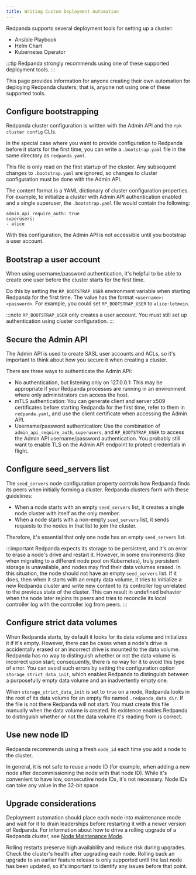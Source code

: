```yaml
---
title: Writing Custom Deployment Automation
---
```


<head>
    <meta name="title" content="Writing Custom Redpanda Deployment Automation | Redpanda Docs"/>
    <meta name="description" content="Technical guidance for engineers writing deployment systems for Redpanda."/>
    <link rel="canonical" href="https://docs.redpanda.com/docs/deploy/deployment-option/self-hosted/manual/production/production-deployment/" />
</head>


Redpanda supports several deployment tools for setting up a cluster:

- Ansible Playbook
- Helm Chart
- Kubernetes Operator

:::tip
Redpanda strongly recommends using one of these supported deployment tools.
:::

This page provides information for anyone creating their own 
automation for deploying Redpanda clusters; that is, anyone not using one
of these supported tools.

## Configure bootstrapping

Redpanda cluster configuration is written with the Admin API and
the `rpk cluster config` CLIs.

In the special case where you want to provide configuration to Redpanda
before it starts for the first time, you can write a `.bootstrap.yaml` file
in the same directory as `redpanda.yaml`.

This file is only read on the first startup of the cluster. Any subsequent
changes to `.bootstrap.yaml` are ignored, so changes to
cluster configuration must be done with the Admin API. 

The content format is a YAML dictionary of cluster configuration properties. For example, to initialize a cluster with Admin API authentication enabled
and a single superuser, the `.bootstrap.yaml` file would contain the following:

```
admin_api_require_auth: true
superusers:
- alice
```

With this configuration, the Admin API is not accessible until you bootstrap a user account.

## Bootstrap a user account

When using username/password authentication, it's helpful to be able to create one user before the cluster starts for the first time.

Do this by setting the `RP_BOOTSTRAP_USER` environment variable
when starting Redpanda for the first time. The value has the format
`<username>:<password>`. For example, you could set `RP_BOOTSTRAP_USER` to `alice:letmein`.

:::note
`RP_BOOTSTRAP_USER` only creates a user account. You must still
set up authentication using cluster configuration.
:::

## Secure the Admin API

The Admin API is used to create SASL user accounts and ACLs, so it's
important to think about how you secure it when creating a cluster.

There are three ways to authenticate the Admin API:
- No authentication, but listening only on 127.0.0.1: This may be appropriate
  if your Redpanda processes are running in an environment where only
  administrators can access the host.
- mTLS authentication: You can generate client and server x509 certificates
  before starting Redpanda for the first time, refer to them in 
  `redpanda.yaml`, and use the client certificate when accessing the Admin API.
- Username/password authentication: Use the combination of `admin_api_require_auth`,
  `superusers`, and `RP_BOOTSTRAP_USER` to access the Admin API username/password
  authentication. You probably still want to enable TLS on the Admin API
  endpoint to protect credentials in flight.

## Configure seed_servers list

The `seed_servers` node configuration property controls how Redpanda
finds its peers when initially forming a cluster. Redpanda clusters form with these guidelines:
- When a node starts with an empty `seed_servers` list, it creates a single
  node cluster with itself as the only member.
- When a node starts with a non-empty `seed_servers` list, it sends requests
  to the nodes in that list to join the cluster.

Therefore, it's essential that only one node has an empty `seed_servers`
list.

:::important
Redpanda expects its storage to be persistent, and it's an error
to erase a node's drive and restart it. However, in some environments (like when migrating to a different node pool on Kubernetes), truly persistent storage is unavailable,
and nodes may find their data volumes erased. In this situation, the node should not have an empty `seed_servers`
list. If it does, then when it starts with an
empty data volume, it tries to initialize a new Redpanda cluster and write
new content to its controller log unrelated to the previous state of the cluster. This
can result in undefined behavior when the node later rejoins its peers and tries to
reconcile its local controller log with the controller log from peers.
:::

## Configure strict data volumes

When Redpanda starts, by default it looks for its data volume and initializes it if it's empty. However, there can be cases when a node's drive is accidentally erased or an incorrect drive is mounted to the data volume. Redpanda has no way to distinguish whether or not the data volume is incorrect upon start; consequently, there is no way for it to avoid this type of error. You can avoid such errors by setting the configuration option `storage_strict_data_init`, which enables Redpanda to distinguish between a purposefully empty data volume and an inadvertently empty one.

When `storage_strict_data_init` is set to `true` on a node, Redpanda looks in the root of its data volume for an empty file named `.redpanda_data_dir`. If the file is not there Redpanda will not start. You must create this file manually when the data volume is created. Its existence enables Redpanda to distinguish whether or not the data volume it's reading from is correct.

## Use new node ID 

Redpanda recommends using a fresh `node_id` each time you add a node
to the cluster.

In general, it is not safe to reuse a node ID (for example, when adding a new node after
decommissioning the node with that node ID). While it's convenient to have low, consecutive node IDs, it's not necessary. Node IDs can take any value in the 32-bit space.

## Upgrade considerations

Deployment automation should place each node into maintenance mode and wait for it to drain leaderships before restarting it with a newer version of Redpanda. For information about how to drive a rolling upgrade of a Redpanda cluster, see [Node Maintenance Mode](../../cluster-administration/node-management).

Rolling restarts preserve high availability and reduce
risk during upgrades. Check the cluster's health after upgrading each node. Rolling
back an upgrade to an earlier feature release is only supported until the last node
has been updated, so it's important to identify any issues before that point.